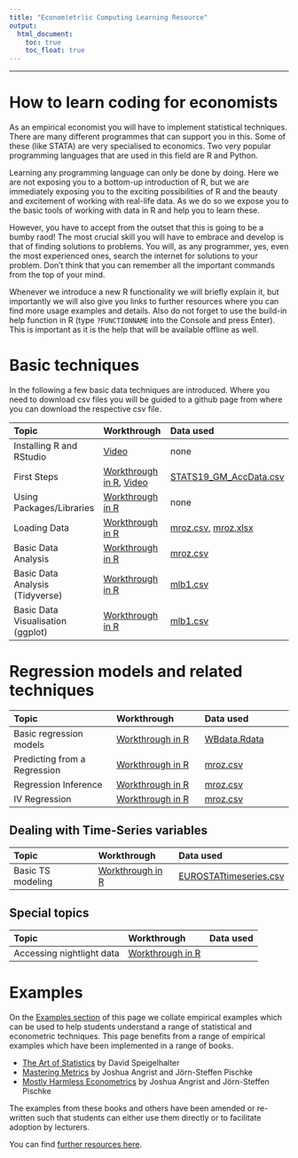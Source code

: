 ```yaml
---
title: "Econom(etr)ic Computing Learning Resource"
output:
  html_document:
    toc: true
    toc_float: true
---
```


----

# How to learn coding for economists

As an empirical economist you will have to implement statistical techniques. There are many different programmes that can support you in this. Some of these (like STATA) are very specialised to economics. Two very popular programming languages that are used in this field are R and Python.

Learning any programming language can only be done by doing. Here we are not exposing you to a bottom-up introduction of R, but we are immediately exposing you to the exciting possibilities of R and the beauty and excitement of working with real-life data. As we do so we expose you to the basic tools of working with data in R and help you to learn these.

However, you have to accept from the outset that this is going to be a bumby raod! The most crucial skill you will have to embrace and develop is that of finding solutions to problems. You will, as any programmer, yes, even the most experienced ones, search the internet for solutions to your problem. Don't think that you can remember all the important commands from the top of your mind.

Whenever we introduce a new R functionality we will briefly explain it, but importantly we will also give you links to further resources where you can find more usage examples and details. Also do not forget to use the build-in help function in R (type `?FUNCTIONNAME` into the Console and press Enter). This is important as it is the help that will be available offline as well.

# Basic techniques

In the following a few basic data techniques are introduced. Where you need to download csv files you will be guided to a github page from where you can download the respective csv file.

| Topic | Workthrough | Data used |
|:------|:-----|:-----|
| Installing R and RStudio |  [Video](https://youtu.be/0HzKf-StvOE?si=obnXCLWVP7sIsDy4) | none
| First Steps |  [Workthrough in R](https://datasquad.github.io/ECLR/R_FirstSteps.html), [Video](https://youtu.be/fPRcu9g7ZTQ) | [STATS19_GM_AccData.csv](https://github.com/datasquad/ECLR/blob/gh-pages/data/STATS19_GM_AccData.csv)
| Using Packages/Libraries | [Workthrough in R](https://datasquad.github.io/ECLR/R_Packages.html) | none
| Loading Data | [Workthrough in R](https://datasquad.github.io/ECLR/R_DataDownload.html) | [mroz.csv](https://github.com/datasquad/ECLR/blob/gh-pages/data/Mroz.csv), [mroz.xlsx](https://github.com/datasquad/ECLR/raw/gh-pages/data/Mroz.xlsx)
| Basic Data Analysis | [Workthrough in R](https://datasquad.github.io/ECLR/R_BasicDataAnalysis.html) | [mroz.csv](https://github.com/datasquad/ECLR/blob/gh-pages/data/Mroz.csv) 
| Basic Data Analysis (Tidyverse) | [Workthrough in R](https://datasquad.github.io/ECLR/R_SummaryStatsTidyverse.html) | [mlb1.csv](https://github.com/datasquad/ECLR/blob/gh-pages/data/mlb1.csv) 
| Basic Data Visualisation (ggplot) | [Workthrough in R](https://datasquad.github.io/ECLR/R_GraphIntro.html) | [mlb1.csv](https://github.com/datasquad/ECLR/blob/gh-pages/data/mlb1.csv) 

# Regression models and related techniques

| Topic | Workthrough | Data used |
|:------|:-----|:-----|
| Basic regression models | [Workthrough in R](https://datasquad.github.io/ECLR/R_RegressionIntro.html) | [WBdata.Rdata](https://github.com/datasquad/ECLR/blob/gh-pages/data/WBdata.Rdata) 
| Predicting from a Regression | [Workthrough in R](https://datasquad.github.io/ECLR/R_RegressionPrediction/R_RegressionPrediction.html) | [mroz.csv](https://github.com/datasquad/ECLR/blob/gh-pages/data/Mroz.csv)
| Regression Inference | [Workthrough in R](https://datasquad.github.io/ECLR/R_RegressionInference.html) | [mroz.csv](https://github.com/datasquad/ECLR/blob/gh-pages/data/Mroz.csv)
| IV Regression | [Workthrough in R](https://datasquad.github.io/ECLR/R_RegressionIV.html) | [mroz.csv](https://github.com/datasquad/ECLR/blob/gh-pages/data/Mroz.csv)

## Dealing with Time-Series variables

| Topic | Workthrough | Data used |
|:------|:-----|:-----|
| Basic TS modeling | [Workthrough in R](https://datasquad.github.io/ECLR/R_TS_Modelling.html) | [EUROSTATtimeseries.csv](https://github.com/datasquad/ECLR/blob/gh-pages/data/EUROSTATtimeseries.csv) 


## Special topics

| Topic | Workthrough | Data used |
|:------|:-----|:-----|
| Accessing nightlight data | [Workthrough in R]() |  


# Examples

On the [Examples section](https://datasquad.github.io/ECLR/examples.html) of this page we collate empirical examples which can be used to help students understand a range of statistical and econometric techniques. This page benefits from a range of empirical examples which have been implemented in a range of books.

- [The Art of Statistics](https://dspiegel29.github.io/ArtofStatistics/) by David Speigelhalter
- [Mastering Metrics](https://www.masteringmetrics.com/) by Joshua Angrist and J&ouml;rn-Steffen Pischke
- [Mostly Harmless Econometrics](https://economics.mit.edu/faculty/angrist/data1/mhe) by Joshua Angrist and J&ouml;rn-Steffen Pischke

The examples from these books and others have been amended or re-written such that students can either use them directly or to facilitate adoption by lecturers.

You can find [further resources here](https://datasquad.github.io/ECLR/resources.html).
